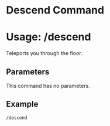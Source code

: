 # Descend Command
# Usage: /descend
Teleports you through the floor.

## Parameters
This command has no parameters.

## Example
`/descend`
